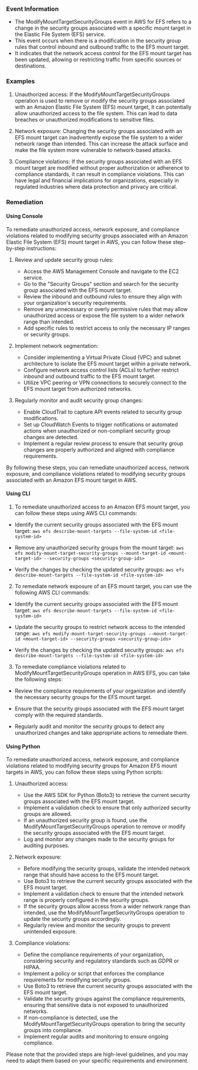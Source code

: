 
### Event Information

- The ModifyMountTargetSecurityGroups event in AWS for EFS refers to a change in the security groups associated with a specific mount target in the Elastic File System (EFS) service.
- This event occurs when there is a modification in the security group rules that control inbound and outbound traffic to the EFS mount target.
- It indicates that the network access control for the EFS mount target has been updated, allowing or restricting traffic from specific sources or destinations.


### Examples

1. Unauthorized access: If the ModifyMountTargetSecurityGroups operation is used to remove or modify the security groups associated with an Amazon Elastic File System (EFS) mount target, it can potentially allow unauthorized access to the file system. This can lead to data breaches or unauthorized modifications to sensitive files.

2. Network exposure: Changing the security groups associated with an EFS mount target can inadvertently expose the file system to a wider network range than intended. This can increase the attack surface and make the file system more vulnerable to network-based attacks.

3. Compliance violations: If the security groups associated with an EFS mount target are modified without proper authorization or adherence to compliance standards, it can result in compliance violations. This can have legal and financial implications for organizations, especially in regulated industries where data protection and privacy are critical.

### Remediation

#### Using Console

To remediate unauthorized access, network exposure, and compliance violations related to modifying security groups associated with an Amazon Elastic File System (EFS) mount target in AWS, you can follow these step-by-step instructions:

1. Review and update security group rules: 
   - Access the AWS Management Console and navigate to the EC2 service.
   - Go to the "Security Groups" section and search for the security group associated with the EFS mount target.
   - Review the inbound and outbound rules to ensure they align with your organization's security requirements.
   - Remove any unnecessary or overly permissive rules that may allow unauthorized access or expose the file system to a wider network range than intended.
   - Add specific rules to restrict access to only the necessary IP ranges or security groups.

2. Implement network segmentation:
   - Consider implementing a Virtual Private Cloud (VPC) and subnet architecture to isolate the EFS mount target within a private network.
   - Configure network access control lists (ACLs) to further restrict inbound and outbound traffic to the EFS mount target.
   - Utilize VPC peering or VPN connections to securely connect to the EFS mount target from authorized networks.

3. Regularly monitor and audit security group changes:
   - Enable CloudTrail to capture API events related to security group modifications.
   - Set up CloudWatch Events to trigger notifications or automated actions when unauthorized or non-compliant security group changes are detected.
   - Implement a regular review process to ensure that security group changes are properly authorized and aligned with compliance requirements.

By following these steps, you can remediate unauthorized access, network exposure, and compliance violations related to modifying security groups associated with an Amazon EFS mount target in AWS.

#### Using CLI

1. To remediate unauthorized access to an Amazon EFS mount target, you can follow these steps using AWS CLI commands:

- Identify the current security groups associated with the EFS mount target:
  `aws efs describe-mount-targets --file-system-id <file-system-id>`

- Remove any unauthorized security groups from the mount target:
  `aws efs modify-mount-target-security-groups --mount-target-id <mount-target-id> --security-groups <security-group-ids>`

- Verify the changes by checking the updated security groups:
  `aws efs describe-mount-targets --file-system-id <file-system-id>`

2. To remediate network exposure of an EFS mount target, you can use the following AWS CLI commands:

- Identify the current security groups associated with the EFS mount target:
  `aws efs describe-mount-targets --file-system-id <file-system-id>`

- Update the security groups to restrict network access to the intended range:
  `aws efs modify-mount-target-security-groups --mount-target-id <mount-target-id> --security-groups <security-group-ids>`

- Verify the changes by checking the updated security groups:
  `aws efs describe-mount-targets --file-system-id <file-system-id>`

3. To remediate compliance violations related to ModifyMountTargetSecurityGroups operation in AWS EFS, you can take the following steps:

- Review the compliance requirements of your organization and identify the necessary security groups for the EFS mount target.

- Ensure that the security groups associated with the EFS mount target comply with the required standards.

- Regularly audit and monitor the security groups to detect any unauthorized changes and take appropriate actions to remediate them.

#### Using Python

To remediate unauthorized access, network exposure, and compliance violations related to modifying security groups for Amazon EFS mount targets in AWS, you can follow these steps using Python scripts:

1. Unauthorized access:
   - Use the AWS SDK for Python (Boto3) to retrieve the current security groups associated with the EFS mount target.
   - Implement a validation check to ensure that only authorized security groups are allowed.
   - If an unauthorized security group is found, use the ModifyMountTargetSecurityGroups operation to remove or modify the security groups associated with the EFS mount target.
   - Log and monitor any changes made to the security groups for auditing purposes.

2. Network exposure:
   - Before modifying the security groups, validate the intended network range that should have access to the EFS mount target.
   - Use Boto3 to retrieve the current security groups associated with the EFS mount target.
   - Implement a validation check to ensure that the intended network range is properly configured in the security groups.
   - If the security groups allow access from a wider network range than intended, use the ModifyMountTargetSecurityGroups operation to update the security groups accordingly.
   - Regularly review and monitor the security groups to prevent unintended exposure.

3. Compliance violations:
   - Define the compliance requirements of your organization, considering security and regulatory standards such as GDPR or HIPAA.
   - Implement a policy or script that enforces the compliance requirements for modifying security groups.
   - Use Boto3 to retrieve the current security groups associated with the EFS mount target.
   - Validate the security groups against the compliance requirements, ensuring that sensitive data is not exposed to unauthorized networks.
   - If non-compliance is detected, use the ModifyMountTargetSecurityGroups operation to bring the security groups into compliance.
   - Implement regular audits and monitoring to ensure ongoing compliance.

Please note that the provided steps are high-level guidelines, and you may need to adapt them based on your specific requirements and environment.

